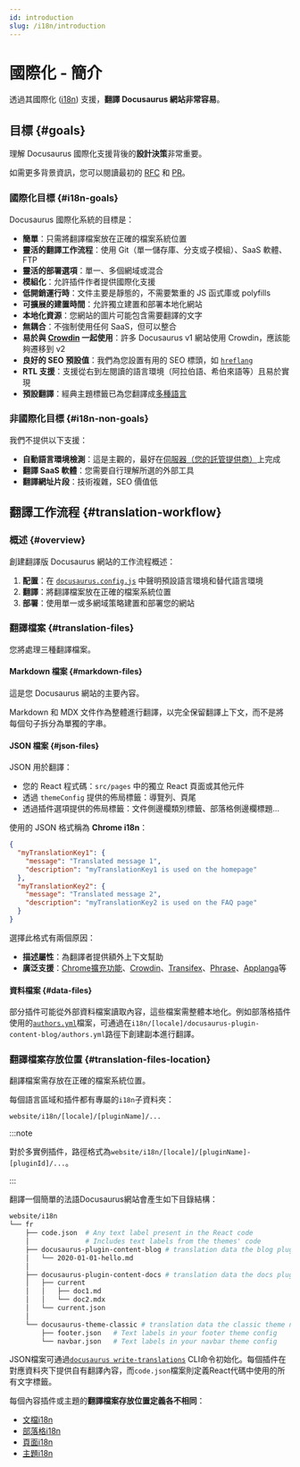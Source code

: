 ```yaml
---
id: introduction
slug: /i18n/introduction
---
```


# 國際化 - 簡介

透過其國際化 ([i18n](https://en.wikipedia.org/wiki/Internationalization_and_localization)) 支援，**翻譯 Docusaurus 網站非常容易**。

## 目標 {#goals}

理解 Docusaurus 國際化支援背後的**設計決策**非常重要。

如需更多背景資訊，您可以閱讀最初的 [RFC](https://github.com/facebook/docusaurus/issues/3317) 和 [PR](https://github.com/facebook/docusaurus/pull/3325)。

### 國際化目標 {#i18n-goals}

Docusaurus 國際化系統的目標是：

- **簡單**：只需將翻譯檔案放在正確的檔案系統位置
- **靈活的翻譯工作流程**：使用 Git（單一儲存庫、分支或子模組）、SaaS 軟體、FTP
- **靈活的部署選項**：單一、多個網域或混合
- **模組化**：允許插件作者提供國際化支援
- **低開銷運行時**：文件主要是靜態的，不需要繁重的 JS 函式庫或 polyfills
- **可擴展的建置時間**：允許獨立建置和部署本地化網站
- **本地化資源**：您網站的圖片可能包含需要翻譯的文字
- **無耦合**：不強制使用任何 SaaS，但可以整合
- **易於與 [Crowdin](https://crowdin.com/) 一起使用**：許多 Docusaurus v1 網站使用 Crowdin，應該能夠遷移到 v2
- **良好的 SEO 預設值**：我們為您設置有用的 SEO 標頭，如 [`hreflang`](https://developers.google.com/search/docs/advanced/crawling/localized-versions)
- **RTL 支援**：支援從右到左閱讀的語言環境（阿拉伯語、希伯來語等）且易於實現
- **預設翻譯**：經典主題標籤已為您翻譯成[多種語言](https://github.com/facebook/docusaurus/tree/main/packages/docusaurus-theme-translations/locales)

### 非國際化目標 {#i18n-non-goals}

我們不提供以下支援：

- **自動語言環境檢測**：這是主觀的，最好在[伺服器（您的託管提供商）](../deployment.mdx)上完成
- **翻譯 SaaS 軟體**：您需要自行理解所選的外部工具
- **翻譯網址片段**：技術複雜，SEO 價值低

## 翻譯工作流程 {#translation-workflow}

### 概述 {#overview}

創建翻譯版 Docusaurus 網站的工作流程概述：

1. **配置**：在 [`docusaurus.config.js`](../api/docusaurus.config.js.mdx#i18n) 中聲明預設語言環境和替代語言環境
2. **翻譯**：將翻譯檔案放在正確的檔案系統位置
3. **部署**：使用單一或多網域策略建置和部署您的網站

### 翻譯檔案 {#translation-files}

您將處理三種翻譯檔案。

#### Markdown 檔案 {#markdown-files}

這是您 Docusaurus 網站的主要內容。

Markdown 和 MDX 文件作為整體進行翻譯，以完全保留翻譯上下文，而不是將每個句子拆分為單獨的字串。

#### JSON 檔案 {#json-files}

JSON 用於翻譯：

- 您的 React 程式碼：`src/pages` 中的獨立 React 頁面或其他元件
- 透過 `themeConfig` 提供的佈局標籤：導覽列、頁尾
- 透過插件選項提供的佈局標籤：文件側邊欄類別標籤、部落格側邊欄標題...

使用的 JSON 格式稱為 **Chrome i18n**：

```json
{
  "myTranslationKey1": {
    "message": "Translated message 1",
    "description": "myTranslationKey1 is used on the homepage"
  },
  "myTranslationKey2": {
    "message": "Translated message 2",
    "description": "myTranslationKey2 is used on the FAQ page"
  }
}
```

選擇此格式有兩個原因：

- **描述屬性**：為翻譯者提供額外上下文幫助
- **廣泛支援**：[Chrome擴充功能](https://developer.chrome.com/docs/extensions/mv2/i18n-messages/)、[Crowdin](https://support.crowdin.com/file-formats/chrome-json/)、[Transifex](https://docs.transifex.com/formats/chrome-json)、[Phrase](https://help.phrase.com/help/chrome-json-messages)、[Applanga](https://www.applanga.com/docs/formats/chrome_i18n_json)等

#### 資料檔案 {#data-files}

部分插件可能從外部資料檔案讀取內容，這些檔案需整體本地化。例如部落格插件使用的[`authors.yml`](../blog.mdx#global-authors)檔案，可通過在`i18n/[locale]/docusaurus-plugin-content-blog/authors.yml`路徑下創建副本進行翻譯。

### 翻譯檔案存放位置 {#translation-files-location}

翻譯檔案需存放在正確的檔案系統位置。

每個語言區域和插件都有專屬的`i18n`子資料夾：

```
website/i18n/[locale]/[pluginName]/...
```

:::note

對於多實例插件，路徑格式為`website/i18n/[locale]/[pluginName]-[pluginId]/...`。

:::

翻譯一個簡單的法語Docusaurus網站會產生如下目錄結構：

```bash
website/i18n
└── fr
    ├── code.json  # Any text label present in the React code
    │              # Includes text labels from the themes' code
    ├── docusaurus-plugin-content-blog # translation data the blog plugin needs
    │   └── 2020-01-01-hello.md
    │
    ├── docusaurus-plugin-content-docs # translation data the docs plugin needs
    │   ├── current
    │   │   ├── doc1.md
    │   │   └── doc2.mdx
    │   └── current.json
    │
    └── docusaurus-theme-classic # translation data the classic theme needs
        ├── footer.json   # Text labels in your footer theme config
        └── navbar.json   # Text labels in your navbar theme config
```

JSON檔案可通過[`docusaurus write-translations`](../cli.mdx#docusaurus-write-translations-sitedir) CLI命令初始化。每個插件在對應資料夾下提供自有翻譯內容，而`code.json`檔案則定義React代碼中使用的所有文字標籤。

每個內容插件或主題的**翻譯檔案存放位置定義各不相同**：

- [文檔i18n](../api/plugins/plugin-content-docs.mdx#i18n)
- [部落格i18n](../api/plugins/plugin-content-blog.mdx#i18n)
- [頁面i18n](../api/plugins/plugin-content-pages.mdx#i18n)
- [主題i18n](../api/themes/theme-configuration.mdx#i18n)